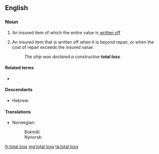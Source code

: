 ==English==

===Noun===
{{en-noun|head=[[total]] [[loss]]|es}}

# {{label|en|accounting}} An insured item of which the entire value is [[write off|written off]]
# {{qual|insurance}} An insured item that is written off when it is beyond repair, or when the cost of repair exceeds the insured value.
#: ''The ship was declared a constructive '''total loss'''.''

====Related terms====
* {{l|en|write-off}}

====Descendants====
* Hebrew: {{l|he|טוטל לוס|tr=totál los}}

====Translations====
{{trans-top|insured item written off}}
* Norwegian:
*: Bokmål: {{t|nb|totaltap|n}}
*: Nynorsk: {{t|nn|totaltap|n}}
{{trans-mid}}
{{trans-bottom}}

[[fr:total loss]]
[[mg:total loss]]
[[ta:total loss]]